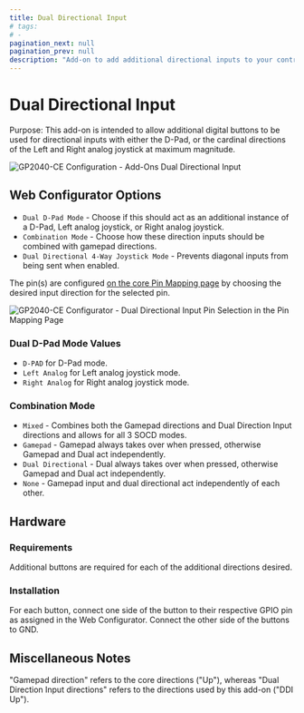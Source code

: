 ---
title: Dual Directional Input
# tags:
# -
pagination_next: null
pagination_prev: null
description: "Add-on to add additional directional inputs to your controller"
---

# Dual Directional Input

Purpose: This add-on is intended to allow additional digital buttons to be used for directional inputs with either the D-Pad, or the cardinal directions of the Left and Right analog joystick at maximum magnitude.

![GP2040-CE Configuration - Add-Ons Dual Directional Input](../assets/images/gpc-add-ons-dual-directional.png)

## Web Configurator Options

- `Dual D-Pad Mode` - Choose if this should act as an additional instance of a D-Pad, Left analog joystick, or Right analog joystick.
- `Combination Mode` - Choose how these direction inputs should be combined with gamepad directions.
- `Dual Directional 4-Way Joystick Mode` - Prevents diagonal inputs from being sent when enabled.

The pin(s) are configured [on the core Pin Mapping page](../web-configurator/menu-pages/pin-mapping) by choosing the desired input direction for the selected pin.

![GP2040-CE Configurator - Dual Directional Input Pin Selection in the Pin Mapping Page](../assets/images/gpc-add-ons-dual-directional-pin-example.png)

### Dual D-Pad Mode Values

- `D-PAD` for D-Pad mode.
- `Left Analog` for Left analog joystick mode.
- `Right Analog` for Right analog joystick mode.

### Combination Mode

- `Mixed` - Combines both the Gamepad directions and Dual Direction Input directions and allows for all 3 SOCD modes.
- `Gamepad` - Gamepad always takes over when pressed, otherwise Gamepad and Dual act independently.
- `Dual Directional` - Dual always takes over when pressed, otherwise Gamepad and Dual act independently.
- `None` - Gamepad input and dual directional act independently of each other.

## Hardware

### Requirements

Additional buttons are required for each of the additional directions desired.

### Installation

For each button, connect one side of the button to their respective GPIO pin as assigned in the Web Configurator. Connect the other side of the buttons to GND.

## Miscellaneous Notes

"Gamepad direction" refers to the core directions ("Up"), whereas "Dual Direction Input directions" refers to the directions used by this add-on ("DDI Up").
